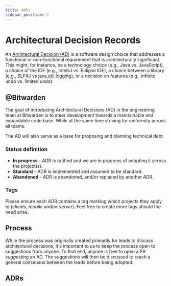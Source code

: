 ```yaml
---
title: ADRs
sidebar_position: 2
---
```



# Architectural Decision Records

An [Architectural Decision (AD)][ad] is a software design choice that addresses a functional or
non-functional requirement that is architecturally significant. This might, for instance, be a
technology choice (e.g., Java vs. JavaScript), a choice of the IDE (e.g., IntelliJ vs. Eclipse IDE),
a choice between a library (e.g., [SLF4J][slf4j] vs [java.util.logging][java.util.logging]), or a
decision on features (e.g., infinite undo vs. limited undo).

## @Bitwarden

The goal of introducing Architectural Decisions (AD) in the engineering team at Bitwarden is to
steer development towards a maintainable and expandable code base. While at the same time striving
for uniformity across all teams.

The AD will also serve as a base for proposing and planning technical debt.

### Status definition

- **In progress** - ADR is ratified and we are in progress of adopting it across the project(s).
- **Standard** - ADR is implemented and assumed to be standard.
- **Abandoned** - ADR is abandoned, and/or replaced by another ADR.

### Tags

Please ensure each ADR contains a tag marking which projects they apply to (_clients_, _mobile_
and/or _server_). Feel free to create more tags should the need arise.

## Process

While the process was originally created primarily for leads to discuss architectural decisions,
it's important to us to keep the process open to suggestions from anyone. To that end, anyone is
free to open a PR _suggesting_ an AD. The suggestions will then be discussed to reach a general
consensus between the leads before being adopted.

## ADRs

<DocCardList />

[ad]: https://en.wikipedia.org/wiki/Architectural_decision
[slf4j]: https://www.slf4j.org/
[java.util.logging]:
  https://docs.oracle.com/javase/8/docs/api/java/util/logging/package-summary.html
